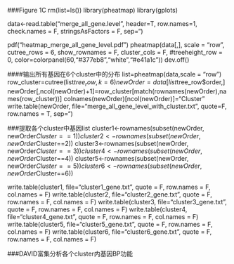 ###Figure 1C
rm(list=ls())
library(pheatmap)
library(gplots)

data<-read.table("merge_all_gene.level", header=T, row.names=1, check.names = F, stringsAsFactors = F, sep="\t")

pdf("heatmap_merge_all_gene_level.pdf")
pheatmap(data[,], 
         scale = "row", 
         cutree_rows = 6, 
         show_rownames = F, 
         cluster_cols = F, 
         #treeheight_row = 0, 
         color=colorpanel(60,"#377eb8","white","#e41a1c"))
dev.off()

####输出所有基因在6个cluster中的分布
list=pheatmap(data,scale = "row")
row_cluster=cutree(list$tree_row,k=6)
newOrder=data[list$tree_row$order,]
newOrder[,ncol(newOrder)+1]=row_cluster[match(rownames(newOrder),names(row_cluster))]
colnames(newOrder)[ncol(newOrder)]="Cluster"
write.table(newOrder, file="merge_all_gene_level_with_cluster.txt", quote=F, row.names = T, sep="\t")

###提取各个cluster中基因list
cluster1<-rownames(subset(newOrder, newOrder$Cluster==1))
cluster2<-rownames(subset(newOrder, newOrder$Cluster==2))
cluster3<-rownames(subset(newOrder, newOrder$Cluster==3))
cluster4<-rownames(subset(newOrder, newOrder$Cluster==4))
cluster5<-rownames(subset(newOrder, newOrder$Cluster==5))
cluster6<-rownames(subset(newOrder, newOrder$Cluster==6))

write.table(cluster1, file="cluster1_gene.txt", quote = F, row.names = F, col.names = F)
write.table(cluster2, file="cluster2_gene.txt", quote = F, row.names = F, col.names = F)
write.table(cluster3, file="cluster3_gene.txt", quote = F, row.names = F, col.names = F)
write.table(cluster4, file="cluster4_gene.txt", quote = F, row.names = F, col.names = F)
write.table(cluster5, file="cluster5_gene.txt", quote = F, row.names = F, col.names = F)
write.table(cluster6, file="cluster6_gene.txt", quote = F, row.names = F, col.names = F)

###DAVID富集分析各个cluster内基因BP功能